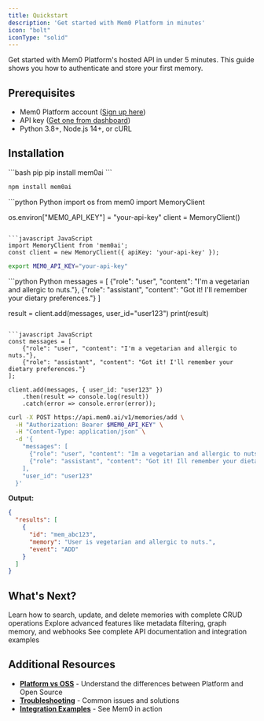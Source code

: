 ```yaml
---
title: Quickstart
description: 'Get started with Mem0 Platform in minutes'
icon: "bolt"
iconType: "solid"
---
```


Get started with Mem0 Platform's hosted API in under 5 minutes. This guide shows you how to authenticate and store your first memory.

## Prerequisites

- Mem0 Platform account ([Sign up here](https://app.mem0.ai))
- API key ([Get one from dashboard](https://app.mem0.ai/settings/api-keys))
- Python 3.8+, Node.js 14+, or cURL

## Installation

<Steps>
<Step title="Install SDK">
<CodeGroup>
```bash pip
pip install mem0ai
```

```bash npm
npm install mem0ai
```
</CodeGroup>
</Step>

<Step title="Set your API key">
<CodeGroup>
```python Python
import os
from mem0 import MemoryClient

os.environ["MEM0_API_KEY"] = "your-api-key"
client = MemoryClient()
```

```javascript JavaScript
import MemoryClient from 'mem0ai';
const client = new MemoryClient({ apiKey: 'your-api-key' });
```

```bash cURL
export MEM0_API_KEY="your-api-key"
```
</CodeGroup>
</Step>

<Step title="Add your first memory">
<CodeGroup>
```python Python
messages = [
    {"role": "user", "content": "I'm a vegetarian and allergic to nuts."},
    {"role": "assistant", "content": "Got it! I'll remember your dietary preferences."}
]

result = client.add(messages, user_id="user123")
print(result)
```

```javascript JavaScript
const messages = [
    {"role": "user", "content": "I'm a vegetarian and allergic to nuts."},
    {"role": "assistant", "content": "Got it! I'll remember your dietary preferences."}
];

client.add(messages, { user_id: "user123" })
    .then(result => console.log(result))
    .catch(error => console.error(error));
```

```bash cURL
curl -X POST https://api.mem0.ai/v1/memories/add \
  -H "Authorization: Bearer $MEM0_API_KEY" \
  -H "Content-Type: application/json" \
  -d '{
    "messages": [
      {"role": "user", "content": "Im a vegetarian and allergic to nuts."},
      {"role": "assistant", "content": "Got it! Ill remember your dietary preferences."}
    ],
    "user_id": "user123"
  }'
```
</CodeGroup>

**Output:**
```json
{
  "results": [
    {
      "id": "mem_abc123",
      "memory": "User is vegetarian and allergic to nuts.",
      "event": "ADD"
    }
  ]
}
```
</Step>
</Steps>

## What's Next?

<CardGroup cols={3}>
<Card title="Memory Operations" icon="database" href="/core-concepts/memory-operations/add">
Learn how to search, update, and delete memories with complete CRUD operations
</Card>

<Card title="Platform Features" icon="star" href="/platform/features/platform-overview">
Explore advanced features like metadata filtering, graph memory, and webhooks
</Card>

<Card title="API Reference" icon="code" href="/api-reference/memory/add-memories">
See complete API documentation and integration examples
</Card>
</CardGroup>

## Additional Resources

- **[Platform vs OSS](/platform/platform-vs-oss)** - Understand the differences between Platform and Open Source
- **[Troubleshooting](/platform/faqs)** - Common issues and solutions
- **[Integration Examples](/examples/mem0-demo)** - See Mem0 in action
